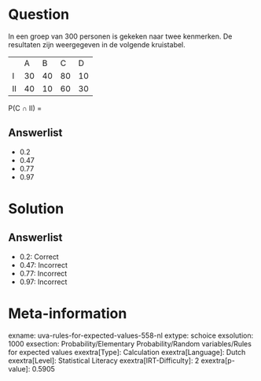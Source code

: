 Question
========

In een groep van 300 personen is gekeken naar twee kenmerken. De
resultaten zijn weergegeven in de volgende kruistabel.

  ---- ---- ---- ---- ----
       A    B    C    D
  I    30   40   80   10
  II   40   10   60   30
  ---- ---- ---- ---- ----

P(C ∩ II) =

Answerlist
----------

* 0.2
* 0.47
* 0.77
* 0.97

Solution
========

Answerlist
----------

* 0.2: Correct
* 0.47: Incorrect
* 0.77: Incorrect
* 0.97: Incorrect

Meta-information
================
exname: uva-rules-for-expected-values-558-nl
extype: schoice
exsolution: 1000
exsection: Probability/Elementary Probability/Random variables/Rules for expected values
exextra[Type]: Calculation
exextra[Language]: Dutch
exextra[Level]: Statistical Literacy
exextra[IRT-Difficulty]: 2
exextra[p-value]: 0.5905
